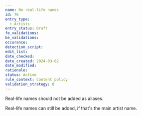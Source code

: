 ```yaml
---
name: No real-life names
id: 76
entry_type:
  - Artists
entry_status: Draft
fe_validations:
be_validations:
occurance:
detection_script:
edit_list:
date_checked:
date_created: 2024-03-02
date_modified:
rationale:
status: Active
rule_context: Content policy
validation_strategy: 0
---
```

Real-life names should not be added as aliases.

Real-life names can still be added, if that's the main artist name.